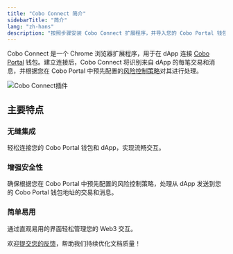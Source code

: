 ```yaml
---
title: "Cobo Connect 简介"
sidebarTitle: "简介"
lang: "zh-hans"
description: "按照步骤安装 Cobo Connect 扩展程序，并导入您的 Cobo Portal 钱包地址，快速开始使用。"
---
```

Cobo Connect 是一个 Chrome 浏览器扩展程序，用于在 dApp 连接 [Cobo Portal](/cn/portal/introduction) 钱包。建立连接后，Cobo Connect 将识别来自 dApp 的每笔交易和消息，并根据您在 Cobo Portal 中预先配置的[风险控制策略](/cn/portal/risk-controls/introduction)对其进行处理。

<img src="/cn/images/cobo-connect/extension.png" className="screenshot_full_screen" alt="Cobo Connect插件" />

## 主要特点

### 无缝集成

轻松连接您的 Cobo Portal 钱包和 dApp，实现流畅交互。

### 增强安全性

确保根据您在 Cobo Portal 中预先配置的风险控制策略，处理从 dApp 发送到您的 Cobo Portal 钱包地址的交易和消息。

### 简单易用

通过直观易用的界面轻松管理您的 Web3 交互。

<Tip>欢迎[提交您的反馈](https://forms.zohopublic.com/cobo/form/DocumentFeedbackForm/formperma/QvLOhxJv1_JMsJ-1dleZ8Itb_7rzN-LtgvsDdxosoVI?referrername=manuals)，帮助我们持续优化文档质量！</Tip>
